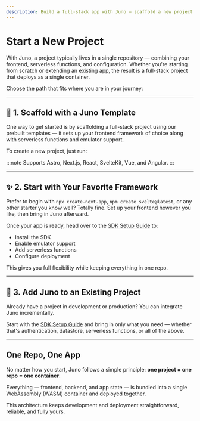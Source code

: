 ```yaml
---
description: Build a full-stack app with Juno — scaffold a new project using your favorite frontend framework, or integrate Juno into an existing codebase with serverless functions, data, and local emulator support.---
---
```


# Start a New Project

With Juno, a project typically lives in a single repository — combining your frontend, serverless functions, and configuration. Whether you're starting from scratch or extending an existing app, the result is a full-stack project that deploys as a single container.

Choose the path that fits where you are in your journey:

---

## 🚀 1. Scaffold with a Juno Template

One way to get started is by scaffolding a full-stack project using our prebuilt templates — it sets up your frontend framework of choice along with serverless functions and emulator support.

To create a new project, just run:


<Bash
  npm="npm create juno@latest"
  yarn="yarn create juno"
  pnpm="pnpm create juno"
/>

:::note
Supports Astro, Next.js, React, SvelteKit, Vue, and Angular.
:::

---

## ✨ 2. Start with Your Favorite Framework

Prefer to begin with `npx create-next-app`, `npm create svelte@latest`, or any other starter you know well? Totally fine. Set up your frontend however you like, then bring in Juno afterward.

Once your app is ready, head over to the [SDK Setup Guide](./setup-the-sdk.mdx) to:

- Install the SDK
- Enable emulator support
- Add serverless functions
- Configure deployment

This gives you full flexibility while keeping everything in one repo.

---

## 🧩 3. Add Juno to an Existing Project

Already have a project in development or production? You can integrate Juno incrementally.

Start with the [SDK Setup Guide](./setup-the-sdk.mdx) and bring in only what you need — whether that's authentication, datastore, serverless functions, or all of the above.

---

## One Repo, One App

No matter how you start, Juno follows a simple principle: **one project = one repo = one container**.

Everything — frontend, backend, and app state — is bundled into a single WebAssembly (WASM) container and deployed together.

This architecture keeps development and deployment straightforward, reliable, and fully yours.
